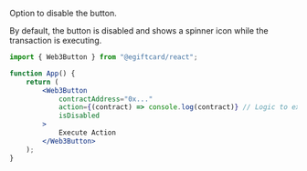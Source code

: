 Option to disable the button.

By default, the button is disabled and shows a spinner icon while the transaction is executing.

```jsx
import { Web3Button } from "@egiftcard/react";

function App() {
	return (
		<Web3Button
			contractAddress="0x..."
			action={(contract) => console.log(contract)} // Logic to execute when clicked
			isDisabled
		>
			Execute Action
		</Web3Button>
	);
}
```
